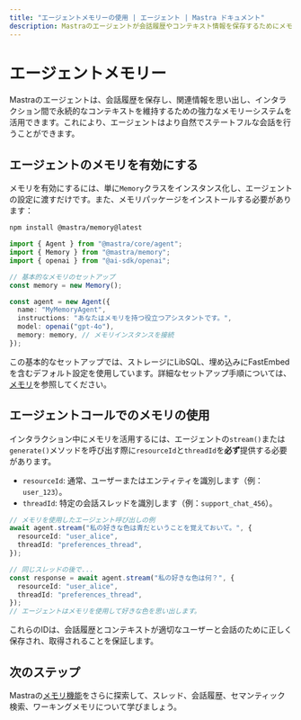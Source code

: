 ```yaml
---
title: "エージェントメモリーの使用 | エージェント | Mastra ドキュメント"
description: Mastraのエージェントが会話履歴やコンテキスト情報を保存するためにメモリーをどのように使用するかに関するドキュメント。
---
```


# エージェントメモリー

Mastraのエージェントは、会話履歴を保存し、関連情報を思い出し、インタラクション間で永続的なコンテキストを維持するための強力なメモリーシステムを活用できます。これにより、エージェントはより自然でステートフルな会話を行うことができます。

## エージェントのメモリを有効にする

メモリを有効にするには、単に`Memory`クラスをインスタンス化し、エージェントの設定に渡すだけです。また、メモリパッケージをインストールする必要があります：

```bash npm2yarn copy
npm install @mastra/memory@latest
```

```typescript
import { Agent } from "@mastra/core/agent";
import { Memory } from "@mastra/memory";
import { openai } from "@ai-sdk/openai";

// 基本的なメモリのセットアップ
const memory = new Memory();

const agent = new Agent({
  name: "MyMemoryAgent",
  instructions: "あなたはメモリを持つ役立つアシスタントです。",
  model: openai("gpt-4o"),
  memory: memory, // メモリインスタンスを接続
});
```

この基本的なセットアップでは、ストレージにLibSQL、埋め込みにFastEmbedを含むデフォルト設定を使用しています。詳細なセットアップ手順については、[メモリ](/docs/memory/overview)を参照してください。

## エージェントコールでのメモリの使用

インタラクション中にメモリを活用するには、エージェントの`stream()`または`generate()`メソッドを呼び出す際に`resourceId`と`threadId`を**必ず**提供する必要があります。

- `resourceId`: 通常、ユーザーまたはエンティティを識別します（例：`user_123`）。
- `threadId`: 特定の会話スレッドを識別します（例：`support_chat_456`）。

```typescript
// メモリを使用したエージェント呼び出しの例
await agent.stream("私の好きな色は青だということを覚えておいて。", {
  resourceId: "user_alice",
  threadId: "preferences_thread",
});

// 同じスレッドの後で...
const response = await agent.stream("私の好きな色は何？", {
  resourceId: "user_alice",
  threadId: "preferences_thread",
});
// エージェントはメモリを使用して好きな色を思い出します。
```

これらのIDは、会話履歴とコンテキストが適切なユーザーと会話のために正しく保存され、取得されることを保証します。

## 次のステップ

Mastraの[メモリ機能](/docs/memory/overview)をさらに探索して、スレッド、会話履歴、セマンティック検索、ワーキングメモリについて学びましょう。
